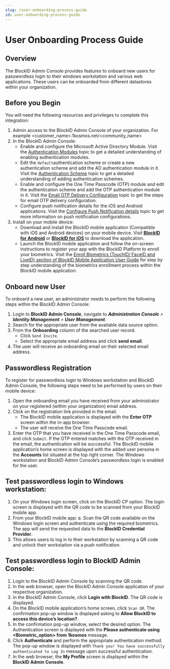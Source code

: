 ```yaml
---
slug: /user-onboarding-process-guide
id: user-onboarding-process-guide
---
```

# User Onboarding Process Guide

## Overview

The BlockID Admin Console provides features to onboard new users for passwordless login to their windows workstation and various web applications. These users can be onboarded from different datastores within your organization.

## Before you Begin
You will need the following resources and privileges to complete this integration:
1.	Admin access to the BlockID Admin Console of your organization. For example <customer_name>.1kosmos.net/<community_name>
2.	In the BlockID Admin Console: 
    * Enable and configure the Microsoft Active Directory Module. Visit the [Authentication Modules](https://1kosmos.document360.io/v1/docs/authentication-modules) topic to get a detailed understanding of enabling authentication modules.
    * Edit the `default`authentication scheme or create a new authentication scheme and add the AD authentication module in it. Visit the [Authentication Scheme](https://1kosmos.document360.io/v1/docs/authentication-scheme) topic to get a detailed understanding of adding authentication schemes.
    * Enable and configure the One Time Passcode (OTP) module and edit the authentication scheme and add the OTP authentication module in it. Visit the [Email OTP Delivery Configuration]( https://docs.1kosmos.com/docs/software-and-hardware-otp-support#a-nameswotp-datatomarkpassasoftware-otp-support) topic to get the steps for email OTP delivery configuration.
    * Configure push notification details for the iOS and Android applications. Visit the [Configure Push Notification details]( https://docs.1kosmos.com/docs/administration-console#ACPush) topic to get more information on push notification configurations.
3.	Install on your mobile device:
    * Download and install the BlockID mobile application (Compatible with iOS and Android devices) on your mobile device. Visit **[BlockID for Android](https://play.google.com/store/apps/details?id=com.onekosmos.kernel.blockid)** or **[BlockID for iOS](https://apps.apple.com/us/app/blockid/id1539421428)** to download the application.
    * Launch the BlockID mobile application and follow the on-screen instructions to register your app with the BlockID Platform to enroll your biometrics. Visit the [Enroll Biometrics (TouchID/ FaceID and LiveID) section of BlockID Mobile Application User Guide](https://1kosmos.document360.io/docs/blockid-mobile-application-user-guide#EnrollBio) for step by step understanding of the biometrics enrollment process within the BlockID mobile application.

## Onboard new User
To onboard a new user, an administrator needs to perform the following steps within the BlockID Admin Console:
1.	Login to **BlockID Admin Console**, navigate to ***Administration Console** > **Identity Management** > **User Management***.
2.	Search for the appropriate user from the available data source option.
3.	From the **Onboarding** column of the searched user record. 
    * Click `Send Invite`.
    * Select the appropriate email address and click **send email**.
4.	The user will receive an onboarding email on their selected email address.

## Passwordless Registration
To register for passwordless login to Windows workstation and BlockID Admin Console, the following steps need to be performed by users on their mobile device:
1.	Open the onboarding email you have received from your administrator on your registered (within your organization) email address.
2.	Click on the registration link provided in the email. 
    * The BlockID mobile application is displayed with the **Enter OTP** screen within the in-app browser. 
    * The user will receive the One Time Passcode email.
3.	Enter the OTP that you have received in the One Time Passcode email, and click `Submit`. If the OTP entered matches with the OTP received in the email, the authentication will be successful. The BlockID mobile application’s home screen is displayed with the added user persona in the **Accounts** list situated at the top right corner. The Windows workstation and BlockID Admin Console’s passwordless login is enabled for the user.

## Test passwordless login to Windows workstation:
1.	On your Windows login screen, click on the BlockID CP option. The login screen is displayed with the QR code to be scanned from your BlockID mobile app.
2.	From your BlockID mobile app: 
a.	Scan the QR code available on the Windows login screen and authenticate using the required biometrics. The app will send the requested data to the **BlockID Credential Provider**. 
3.	This allows users to log in to their workstation by scanning a QR code and unlock their workstation via a push notification.

## Test passwordless login to BlockID Admin Console:
1. Login to the BlockID Admin Console by scanning the QR code.
2. In the web browser, open the BlockID Admin Console application of your respective organization. 
3. In the BlockID Admin Console, click **Login with BlockID**. The QR code is displayed.
4. On the BlockID mobile application’s home screen, click `Scan QR`. The confirmation pop-up window is displayed asking to **Allow BlockID to access this device’s location?**.
5. In the confirmation pop-up window, select the desired option. The Authentication screen is displayed with the **Please authenticate using <Biometric_option> from 1kosmos** message.
6. Click **Authenticate** and perform the appropriate authentication method. The pop-up window is displayed with `Thank you! You have successfully authenticated to Log In` message upon successful authentication. 
7. In the web browser, the **My Profile** screen is displayed within the **BlockID Admin Console**.
